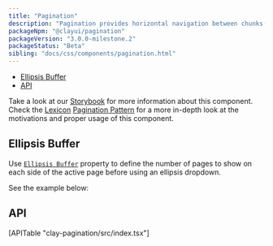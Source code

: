 ```yaml
---
title: "Pagination"
description: "Pagination provides horizontal navigation between chunks(pages) of a dataset."
packageNpm: "@clayui/pagination"
packageVersion: "3.0.0-milestone.2"
packageStatus: "Beta"
sibling: "docs/css/components/pagination.html"
---
```



<div class="nav-toc">

- [Ellipsis Buffer](#ellipsis-buffer)
- [API](#api)

</div>

<div class="clay-site-alert alert alert-warning">
    Take a look at our <a href="https://storybook-clayui.netlify.com/?path=/story/claypagination--links">Storybook</a> for more information about this component.
</div>

<div class="clay-site-alert alert alert-info">
	Check the <a href="https://liferay.design/lexicon/">Lexicon</a> <a href="https://liferay.design/lexicon/core-components/pagination/">Pagination Pattern</a> for a more in-depth look at the motivations and proper usage of this component.
</div>

## Ellipsis Buffer

Use [`Ellipsis Buffer`](#api-ellipsisBuffer) property to define the number of pages to show on each side of the active page before using an ellipsis dropdown.

See the example below:

<PaginationEllipsisBuffer />

## API

<div>
	[APITable "clay-pagination/src/index.tsx"]
</div>
